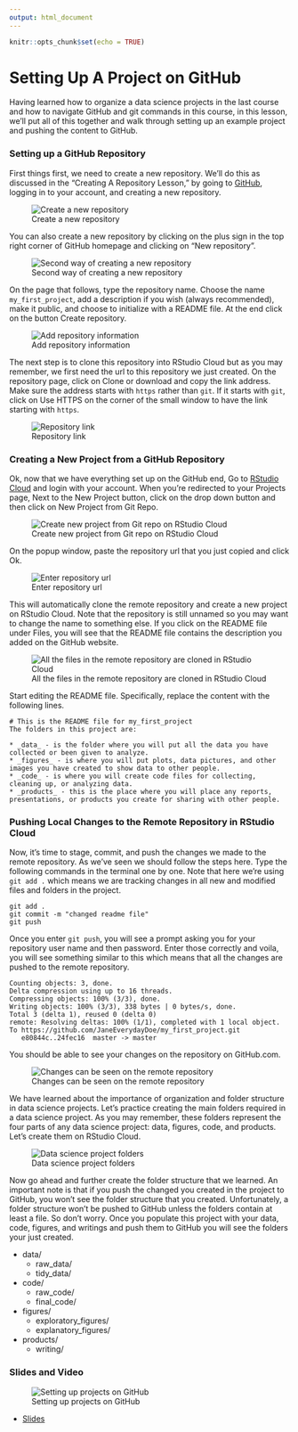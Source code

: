 ```yaml
---
output: html_document
---
```


```r
knitr::opts_chunk$set(echo = TRUE)
```

# Setting Up A Project on GitHub

Having learned how to organize a data science projects in the last course and how to navigate GitHub and git commands in this course, in this lesson, we'll put all of this together and walk through setting up an example project and pushing the content to GitHub.

### Setting up a GitHub Repository

First things first, we need to create a new repository. We'll do this as discussed in the "Creating A Repository Lesson," by going to [GitHub](www.github.com), logging in to your account, and creating a new repository.


![Create a new repository](https://docs.google.com/presentation/d/1pmSkcf0iSQysOAMuuMK-CihaiSbtqDhg0ME2R9zqRDA/export/png?id=1pmSkcf0iSQysOAMuuMK-CihaiSbtqDhg0ME2R9zqRDA&pageid=g2bfdb07292_0_151)

You can also create a new repository by clicking on the plus sign in the top right corner of GitHub homepage and clicking on "New repository".


![Second way of creating a new repository](https://docs.google.com/presentation/d/1pmSkcf0iSQysOAMuuMK-CihaiSbtqDhg0ME2R9zqRDA/export/png?id=1pmSkcf0iSQysOAMuuMK-CihaiSbtqDhg0ME2R9zqRDA&pageid=g39eab98192_0_4)

On the page that follows, type the repository name. Choose the name `my_first_project`, add a description if you wish (always recommended), make it public, and choose to initialize with a README file. At the end click on the button Create repository.


![Add repository information](https://docs.google.com/presentation/d/1pmSkcf0iSQysOAMuuMK-CihaiSbtqDhg0ME2R9zqRDA/export/png?id=1pmSkcf0iSQysOAMuuMK-CihaiSbtqDhg0ME2R9zqRDA&pageid=g39eab98346_0_0)


The next step is to clone this repository into RStudio Cloud but as you may remember, we first need the url to this repository we just created. On the repository page, click on Clone or download and copy the link address. Make sure the address starts with `https` rather than `git`. If it starts with `git`, click on Use HTTPS on the corner of the small window to have the link starting with `https`.


![Repository link](https://docs.google.com/presentation/d/1pmSkcf0iSQysOAMuuMK-CihaiSbtqDhg0ME2R9zqRDA/export/png?id=1pmSkcf0iSQysOAMuuMK-CihaiSbtqDhg0ME2R9zqRDA&pageid=g39eab98346_0_10)

### Creating a New Project from a GitHub Repository

Ok, now that we have everything set up on the GitHub end, Go to [RStudio Cloud](https://rstudio.cloud/) and login with your account. When you're redirected to your Projects page, Next to the New Project button, click on the drop down button and then click on New Project from Git Repo.


![Create new project from Git repo on RStudio Cloud](https://docs.google.com/presentation/d/1pmSkcf0iSQysOAMuuMK-CihaiSbtqDhg0ME2R9zqRDA/export/png?id=1pmSkcf0iSQysOAMuuMK-CihaiSbtqDhg0ME2R9zqRDA&pageid=g39eab98346_0_23)

On the popup window, paste the repository url that you just copied and click Ok.


![Enter repository url](https://docs.google.com/presentation/d/1pmSkcf0iSQysOAMuuMK-CihaiSbtqDhg0ME2R9zqRDA/export/png?id=1pmSkcf0iSQysOAMuuMK-CihaiSbtqDhg0ME2R9zqRDA&pageid=g39eab98346_0_40)

This will automatically clone the remote repository and create a new project on RStudio Cloud. Note that the repository is still unnamed so you may want to change the name to something else. If you click on the README file under Files, you will see that the README file contains the description you added on the GitHub website.



![All the files in the remote repository are cloned in RStudio Cloud](https://docs.google.com/presentation/d/1pmSkcf0iSQysOAMuuMK-CihaiSbtqDhg0ME2R9zqRDA/export/png?id=1pmSkcf0iSQysOAMuuMK-CihaiSbtqDhg0ME2R9zqRDA&pageid=g39eab98346_0_54)

Start editing the README file. Specifically, replace the content with the following lines.

```text
# This is the README file for my_first_project
The folders in this project are:

* _data_ - is the folder where you will put all the data you have collected or been given to analyze.
* _figures_ - is where you will put plots, data pictures, and other images you have created to show data to other people.
* _code_ - is where you will create code files for collecting, cleaning up, or analyzing data.
* _products_ - this is the place where you will place any reports, presentations, or products you create for sharing with other people.
```

### Pushing Local Changes to the Remote Repository in RStudio Cloud

Now, it's time to stage, commit, and push the changes we made to the remote repository. As we've seen we should follow the steps here. Type the following commands in the terminal one by one. Note that here we're using `git add .` which means we are tracking changes in all new and modified files and folders in the project.

```text
git add .
git commit -m "changed readme file"
git push
```

Once you enter `git push`, you will see a prompt asking you for your repository user name and then password. Enter those correctly and voila, you will see something similar to this which means that all the changes are pushed to the remote repository.

```text
Counting objects: 3, done.
Delta compression using up to 16 threads.
Compressing objects: 100% (3/3), done.
Writing objects: 100% (3/3), 338 bytes | 0 bytes/s, done.
Total 3 (delta 1), reused 0 (delta 0)
remote: Resolving deltas: 100% (1/1), completed with 1 local object.
To https://github.com/JaneEverydayDoe/my_first_project.git
   e80844c..24fec16  master -> master
```

You should be able to see your changes on the repository on GitHub.com.


![Changes can be seen on the remote repository](https://docs.google.com/presentation/d/1pmSkcf0iSQysOAMuuMK-CihaiSbtqDhg0ME2R9zqRDA/export/png?id=1pmSkcf0iSQysOAMuuMK-CihaiSbtqDhg0ME2R9zqRDA&pageid=g39ec80b88b_0_18)

We have learned about the importance of organization and folder structure in data science projects. Let's practice creating the main folders required in a data science project. As you may remember, these folders represent the four parts of any data science project: data, figures, code, and products. Let's create them on RStudio Cloud.


![Data science project folders](https://docs.google.com/presentation/d/1pmSkcf0iSQysOAMuuMK-CihaiSbtqDhg0ME2R9zqRDA/export/png?id=1pmSkcf0iSQysOAMuuMK-CihaiSbtqDhg0ME2R9zqRDA&pageid=g37bc4f7f0f_0_1)

Now go ahead and further create the folder structure that we learned. An important note is that if you push the changed you created in the project to GitHub, you won't see the folder structure that you created. Unfortunately, a folder structure won't be pushed to GitHub unless the folders contain at least a file. So don't worry. Once you populate this project with your data, code, figures, and writings and push them to GitHub you will see the folders your just created.

* data/
  * raw_data/
  * tidy_data/
* code/
  * raw_code/
  * final_code/
* figures/
  * exploratory_figures/
  * explanatory_figures/
* products/
  * writing/


### Slides and Video

![Setting up projects on GitHub](https://www.youtube.com/watch?v=ktUSPBpUjZo)

* [Slides](https://docs.google.com/presentation/d/1pmSkcf0iSQysOAMuuMK-CihaiSbtqDhg0ME2R9zqRDA/edit?usp=sharing)

